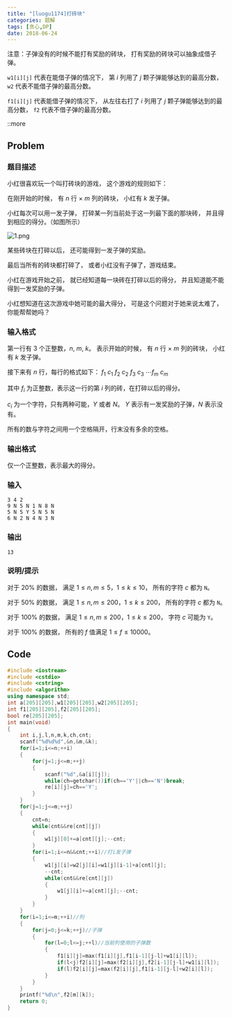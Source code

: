 ```yaml
---
title: "[luogu1174]打砖块"
categories: 题解
tags: [贪心,DP]
date: 2018-06-24
---
```


注意：子弹没有的时候不能打有奖励的砖块，
打有奖励的砖块可以抽象成借子弹。

`w1[i][j]` 代表在能借子弹的情况下，
第 $i$ 列用了 $j$ 颗子弹能够达到的最高分数，
`w2` 代表不能借子弹的最高分数。

`f1[i][j]` 代表能借子弹的情况下，
从左往右打了 $i$ 列用了 $j$ 颗子弹能够达到的最高分数，
`f2` 代表不借子弹的最高分数。

::more

## Problem

### 题目描述

小红很喜欢玩一个叫打砖块的游戏，
这个游戏的规则如下：

在刚开始的时候，
有 $n$ 行 $\times$ $m$ 列的砖块，
小红有 $k$ 发子弹。

小红每次可以用一发子弹，
打碎某一列当前处于这一列最下面的那块砖，
并且得到相应的得分。（如图所示）

![1.png](./solution-code2634/1.png)

某些砖块在打碎以后，
还可能得到一发子弹的奖励。

最后当所有的砖块都打碎了，
或者小红没有子弹了，游戏结束。

小红在游戏开始之前，
就已经知道每一块砖在打碎以后的得分，
并且知道能不能得到一发奖励的子弹。

小红想知道在这次游戏中她可能的最大得分，
可是这个问题对于她来说太难了，
你能帮帮她吗？

### 输入格式

第一行有 $3$ 个正整数，$n$, $m$, $k$。
表示开始的时候，
有 $n$ 行 $\times$ $m$ 列的砖块，
小红有 $k$ 发子弹。

接下来有 $n$ 行，每行的格式如下：
$f_1\ c_1\ f_2\ c_2\ f_3\ c_3\ \cdots f_m\ c_m$

其中 $f_i$ 为正整数，表示这一行的第 $i$ 列的砖，在打碎以后的得分。

$c_i$ 为一个字符，只有两种可能，$Y$ 或者 $N$。
$Y$ 表示有一发奖励的子弹，$N$ 表示没有。

所有的数与字符之间用一个空格隔开，行末没有多余的空格。

### 输出格式

仅一个正整数，表示最大的得分。

### 输入

```plain
3 4 2
9 N 5 N 1 N 8 N
5 N 5 Y 5 N 5 N
6 N 2 N 4 N 3 N
```

### 输出

```plain
13
```

### 说明/提示

对于 $20\%$ 的数据，
满足 $1 \le n, m \le 5$，$1 \le k \le 10$，
所有的字符 $c$ 都为 `N`。

对于 $50\%$ 的数据，
满足 $1 \le n, m \le 200$，$1 \le k \le 200$，
所有的字符 $c$ 都为 `N`。

对于 $100\%$ 的数据，
满足 $1 \le n, m \le 200$，$1 \le k \le 200$，
字符 $c$ 可能为 `Y`。

对于 $100\%$ 的数据，
所有的 $f$ 值满足 $1 \le f \le 10000$。

## Code
```cpp
#include <iostream>
#include <cstdio>
#include <cstring>
#include <algorithm>
using namespace std;
int a[205][205],w1[205][205],w2[205][205];
int f1[205][205],f2[205][205];
bool re[205][205];
int main(void)
{
	int i,j,l,n,m,k,ch,cnt;
	scanf("%d%d%d",&n,&m,&k);
	for(i=1;i<=n;++i)
	{
		for(j=1;j<=m;++j)
		{
			scanf("%d",&a[i][j]);
			while(ch=getchar())if(ch=='Y'||ch=='N')break;
			re[i][j]=ch=='Y';
		}
	}
	for(j=1;j<=m;++j)
	{
		cnt=n;
		while(cnt&&re[cnt][j])
		{
			w1[j][0]+=a[cnt][j];--cnt;
		}
		for(i=1;i<=n&&cnt;++i)//打i发子弹
		{
			w1[j][i]=w2[j][i]=w1[j][i-1]+a[cnt][j];
			--cnt;
			while(cnt&&re[cnt][j])
			{
				w1[j][i]+=a[cnt][j];--cnt;
			}
		}
	}
	for(i=1;i<=m;++i)//列
	{
		for(j=0;j<=k;++j)//子弹
		{
			for(l=0;l<=j;++l)//当前列使用的子弹数
			{
				f1[i][j]=max(f1[i][j],f1[i-1][j-l]+w1[i][l]);
				if(l<j)f2[i][j]=max(f2[i][j],f2[i-1][j-l]+w1[i][l]);
				if(l)f2[i][j]=max(f2[i][j],f1[i-1][j-l]+w2[i][l]);
			}
		}
	}
	printf("%d\n",f2[m][k]);
	return 0;
}
```
